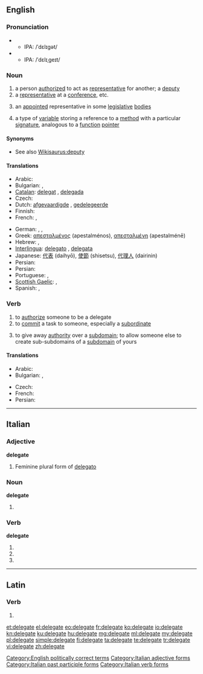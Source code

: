==English==

===Pronunciation===
* {{a|noun}}
** IPA: /ˈdɛlɪɡət/
* {{a|verb}}
** IPA: /ˈdɛlɪˌɡeɪt/

===Noun===
{{en-noun}}

# a person [[authorized]] to act as [[representative]] for another; a [[deputy]]
# a [[representative]] at a [[conference]], etc.
# {{US}} an [[appointed]] representative in some [[legislative]] [[bodies]]
# {{computing}} a type of [[variable]] storing a reference to a [[method]] with a particular [[signature]], analogous to a [[function]] [[pointer]]

====Synonyms====
* See also [[Wikisaurus:deputy]]

====Translations====
{{trans-top|deputy, envoy, representative}}
* Arabic: {{t|ar|موفد|m}}
* Bulgarian: {{t|bg|делегат|m|sc=Cyrl}},  {{t|bg|представител|m|sc=Cyrl}}
* [[Catalan]]: [[delegat]] {{m}}, [[delegada]] {{f}}
* Czech: {{t-|cs|delegát|m}}
* Dutch: [[afgevaardigde]] {{m}}, [[gedelegeerde]] {{m}}
* Finnish: {{t|fi|edustaja}}
* French: {{t+|fr|délégué|m}}, {{t|fr|déléguée|f}}
{{trans-mid}}
* German: {{t|de|Delegierter|m}}, {{t|de|Abgeordneter|m}}, {{t|de|Vertreter|m}}
* Greek: [[απεσταλμένος]] {{m}} (apestalménos), [[απεσταλμένη]] {{f}} (apestalménē)
* Hebrew: {{t|he|בא-כוח|m|tr=bá-kóakh|sc=Hebr}},  {{t|he|נציג|m|tr=natzíg|sc=Hebr}}
* [[Interlingua]]: [[delegato]] {{m}}, [[delegata]] {{f}}
* Japanese: [[代表]] (daihyō), [[使節]] (shisetsu), [[代理人]] (dairinin)
* Persian: {{t|fa|نماینده|sc=fa-Arab}}
* Persian: {{t|fa|نماینده|sc=fa-Arab}}
* Portuguese: {{t+|pt|delegado|m}}, {{t-|pt|delegada|f}}
* [[Scottish Gaelic]]: {{t|gd|neach-ionaid|m}}, {{t|gd|riochdaire|m}}
* Spanish: {{t-|es|delegado|m}}, {{t-|es|delegada|f}}
{{trans-bottom}}

[[Category:English politically correct terms]]

===Verb===
{{en-verb|delegat|ing}}

# to [[authorize]] someone to be a delegate
# to [[commit]] a task to someone, especially a [[subordinate]]
# {{computing}} {{internet}} {{italbrac|of a [[subdomain]]}} to give away [[authority]] over a [[subdomain]]; to allow someone else to create sub-subdomains of a [[subdomain]] of yours

====Translations====
{{trans-top|to commit a task to someone}}
* Arabic: {{t|ar|فوض}}
* Bulgarian: {{t|bg|делегирам|sc=Cyrl}},  {{t|bg|упълномощавам|sc=Cyrl}}
{{trans-mid}}
* Czech: {{t-|cs|delegovat}}
* French: {{t+|fr|déléguer}}
* Persian: {{t|fa|سپردن|sc=fa-Arab}}
{{trans-bottom}}

----

==Italian==

===Adjective===
'''delegate''' {{f}}

# Feminine plural form of [[delegato]]

===Noun===
'''delegate''' {{f}}

# {{plural of|delegata|lang=it}}

===Verb===
'''delegate'''

# {{conjugation of|delegare||2|p|pres|ind|lang=it}}
# {{conjugation of|delegare||2|p|imp|lang=it}}
# {{form of|[[feminine|Feminine]] plural|delegato}}

[[Category:Italian adjective forms]]
[[Category:Italian past participle forms]]
[[Category:Italian verb forms]]

----

==Latin==

===Verb===
{{la-verb-form|dēlēgāte}}

# {{conjugation of|delego|dēlēgō|1|p|pres|act|imp|lang=la}}

[[et:delegate]]
[[el:delegate]]
[[eo:delegate]]
[[fr:delegate]]
[[ko:delegate]]
[[io:delegate]]
[[kn:delegate]]
[[ku:delegate]]
[[hu:delegate]]
[[mg:delegate]]
[[ml:delegate]]
[[my:delegate]]
[[pl:delegate]]
[[simple:delegate]]
[[fi:delegate]]
[[ta:delegate]]
[[te:delegate]]
[[tr:delegate]]
[[vi:delegate]]
[[zh:delegate]]